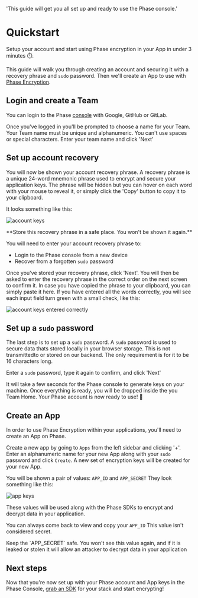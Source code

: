   'This guide will get you all set up and ready to use the Phase console.'

# Quickstart

Setup your account and start using Phase encryption in your App in under 3 minutes ⏱️.

This guide will walk you through creating an account and securing it with a recovery phrase and `sudo` password. Then we'll create an App to use with [Phase Encryption](/security/overview).

## Login and create a Team

You can login to the Phase <a href="https://console.phase.dev" target="_blank">console</a> with Google, GitHub or GitLab.

Once you've logged in you'll be prompted to choose a name for your Team. Your Team name must be unique and alphanumeric. You can't use spaces or special characters. Enter your team name and click 'Next'

## Set up account recovery

You will now be shown your account recovery phrase. A recovery phrase is a unique 24-word mnemonic phrase used to encrypt and secure your application keys.
The phrase will be hidden but you can hover on each word with your mouse to reveal it, or simply click the 'Copy' button to copy it to your clipboard.

It looks something like this:

![account keys](/assets/accountPhrase.png)

<Warning>
**Store this recovery phrase in a safe place. You won't be shown it again.**

You will need to enter your account recovery phrase to:

- Login to the Phase console from a new device
- Recover from a forgotten `sudo` password

</Warning>

Once you've stored your recovery phrase, click 'Next'. You will then be asked to enter the recovery phrase in the correct order on the next screen to confirm it. In case you have copied the phrase to your clipboard, you can simply paste it here. If you have entered all the words correctly, you will see each input field turn green with a small check, like this:

![account keys entered correctly](/assets/accountPhraseCorrect.png)

## Set up a `sudo` password

The last step is to set up a `sudo` password. A `sudo` password is used to secure data thats stored locally in your browser storage. This is not transmittedto or stored on our backend. The only requirement is for it to be 16 characters long.

Enter a `sudo` password, type it again to confirm, and click 'Next'

It will take a few seconds for the Phase console to generate keys on your machine. Once everything is ready, you will be dropped inside the you Team Home. Your Phase account is now ready to use! 🎉

## Create an App

In order to use Phase Encryption within your applications, you'll need to create an App on Phase.

Create a new app by going to `Apps` from the left sidebar and clicking '+'. Enter an alphanumeric name for your new App along with your `sudo` password and click `Create`. A new set of encryption keys will be created for your new App.

You will be shown a pair of values: `APP_ID` and `APP_SECRET`
They look something like this:

![app keys](/assets/appKeys.png)

These values will be used along with the Phase SDKs to encrypt and decrypt data in your application.

You can always come back to view and copy your `APP_ID` This value isn't considered secret.

<Warning>
  Keep the `APP_SECRET` safe. You won't see this value again, and if it is
  leaked or stolen it will allow an attacker to decrypt data in your application
</Warning>

## Next steps

Now that you're now set up with your Phase account and App keys in the Phase Console, [grab an SDK](/sdks) for your stack and start encrypting!
